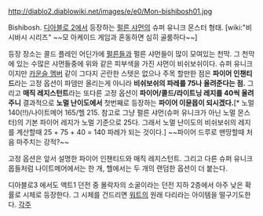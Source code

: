 http://diablo2.diablowiki.net/images/e/e0/Mon-bishibosh01.jpg

Bishibosh. [[디아블로 2]]에서 등장하는 [[펄른 샤먼]]의 슈퍼 유니크 몬스터 형태. [wiki:"비시바시 시리즈" ~~모 아케이드 게임과 혼동하면 심히 골룸하다~~]


등장 장소는 콜드 플레인 어딘가에 [[펄른]]들과 펄른 샤먼들이 많이 모여있는 천막. 그 천막에 있는 수많은 샤먼들중에 위와 같은 피부색을 가진 샤먼이 비쉬보쉬이다. 슈퍼 유니크이지만 [[카운슬 멤버]] 같이 그다지 곤란한 스텟은 없으나 주목 할만한 점은 '''파이어 인챈티드'''라는 고정 옵션이 파뎀만 올리는게 아니라 '''비쉬보쉬의 파레를 75나 올려준다는 점.''' 그리고 '''매직 레지스턴트'''라는 또다른 고정 옵션이 '''파이어/콜드/라이트닝 레지를 40씩 올려주니''' 결과적으로 '''노멀 난이도에서''' 첫번째로 등장하는 '''파이어 이뮨몹이 되시겠다.'''[* 노멀 140(!!)/나이트메어 165/헬 215. 참고로 그냥 펄른 샤먼(슈퍼 유니크가 아닌 노멀 몬스터)의 기본 파이어 레지가 노멀 기준으로 25다. 그래서 노멀 난이도의 비쉬보쉬의 레지를 계산할때 25 + 75 + 40 = 140 파레가 되는 것이다.] ~~파이어 드루로 맨땅할때 처음 마주치는 강적?~~

고정 옵션은 앞서 설명한 파이어 인챈티드와 매직 레지스턴트. 그리고 다른 슈퍼 유니크 몹들처럼 나이트메어에서는 한 개, 헬에서는 두 개의 랜덤한 옵션이 더 붙는다.

디아블로3 에서도 액트1 던전 중 몰락자의 소굴이라는 던전 지하 2층에서 아주 낮은 확률로 시체로 등장한다. 그 시체를 건드리면 [[워트]]의 원래 다리라는 아이템을 떨구기도한다.
[[각주]]
